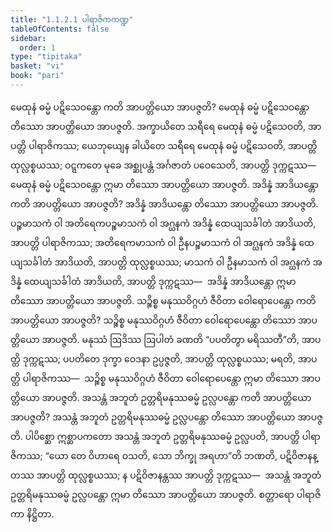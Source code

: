 ```yaml
---
title: "1.1.2.1 ပါရာဇိကကဏ္ဍ"
tableOfContents: false
sidebar:
  order: 1
type: "tipitaka"
basket: "vi"
book: "pari"
---
```



<DynamicBreadcrumb />

<Division number="157" book="pari" e="ch" v="5" p="55">

<Paragraph number="333" book="pari">
မေထုနံ ဓမ္မံ ပဋိသေဝန္တော ကတိ အာပတ္တိယော အာပဇ္ဇတိ? မေထုနံ ဓမ္မံ ပဋိသေဝန္တော တိဿော အာပတ္တိယော အာပဇ္ဇတိ. အက္ခာယိတေ သရီရေ မေထုနံ ဓမ္မံ ပဋိသေဝတိ, အာပတ္တိ ပါရာဇိကဿ; ယေဘုယျေန ခါယိတေ သရီရေ မေထုနံ ဓမ္မံ ပဋိသေဝတိ, အာပတ္တိ ထုလ္လစ္စယဿ; ဝဋ္ဋကတေ မုခေ အစ္ဆုပန္တံ အင်္ဂဇာတံ ပဝေသေတိ, အာပတ္တိ ဒုက္ကဋဿ—  မေထုနံ ဓမ္မံ ပဋိသေဝန္တော ဣမာ တိဿော အာပတ္တိယော အာပဇ္ဇတိ.
</Paragraph>

</Division>
<Division number="158" book="pari" e="ch" v="5" p="55">

<Paragraph number="334" book="pari">
အဒိန္နံ အာဒိယန္တော ကတိ အာပတ္တိယော အာပဇ္ဇတိ? အဒိန္နံ အာဒိယန္တော တိဿော အာပတ္တိယော အာပဇ္ဇတိ. ပဉ္စမာသကံ ဝါ အတိရေကပဉ္စမာသကံ ဝါ အဂ္ဃနကံ အဒိန္နံ ထေယျသင်္ခါတံ အာဒိယတိ, အာပတ္တိ ပါရာဇိကဿ; အတိရေကမာသကံ ဝါ ဦနပဉ္စမာသကံ ဝါ အဂ္ဃနကံ အဒိန္နံ ထေယျသင်္ခါတံ အာဒိယတိ, အာပတ္တိ ထုလ္လစ္စယဿ; မာသကံ ဝါ ဦနမာသကံ ဝါ အဂ္ဃနကံ အဒိန္နံ ထေယျသင်္ခါတံ အာဒိယတိ, အာပတ္တိ ဒုက္ကဋဿ—  အဒိန္နံ အာဒိယန္တော ဣမာ တိဿော အာပတ္တိယော အာပဇ္ဇတိ.
</Paragraph>

</Division>
<Division number="159" book="pari" e="ch" v="5" p="56">

<Paragraph number="335" book="pari">
သဉ္စိစ္စ မနုဿဝိဂ္ဂဟံ ဇီဝိတာ ဝေါရောပေန္တော ကတိ အာပတ္တိယော အာပဇ္ဇတိ? သဉ္စိစ္စ မနုဿဝိဂ္ဂဟံ ဇီဝိတာ ဝေါရောပေန္တော တိဿော အာပတ္တိယော အာပဇ္ဇတိ. မနုဿံ ဩဒိဿ ဩပါတံ ခဏတိ “ပပတိတွာ မရိဿတီ”တိ, အာပတ္တိ ဒုက္ကဋဿ; ပပတိတေ ဒုက္ခာ ဝေဒနာ ဥပ္ပဇ္ဇတိ, အာပတ္တိ ထုလ္လစ္စယဿ; မရတိ, အာပတ္တိ ပါရာဇိကဿ—  သဉ္စိစ္စ မနုဿဝိဂ္ဂဟံ ဇီဝိတာ ဝေါရောပေန္တော ဣမာ တိဿော အာပတ္တိယော အာပဇ္ဇတိ.
</Paragraph>

</Division>
<Division number="160" book="pari" e="ch" v="5" p="56">

<Paragraph number="336" book="pari">
အသန္တံ အဘူတံ ဥတ္တရိမနုဿဓမ္မံ ဥလ္လပန္တော ကတိ အာပတ္တိယော အာပဇ္ဇတိ? အသန္တံ အဘူတံ ဥတ္တရိမနုဿဓမ္မံ ဥလ္လပန္တော တိဿော အာပတ္တိယော အာပဇ္ဇတိ. ပါပိစ္ဆော ဣစ္ဆာပကတော အသန္တံ အဘူတံ ဥတ္တရိမနုဿဓမ္မံ ဥလ္လပတိ, အာပတ္တိ ပါရာဇိကဿ; “ယော တေ ဝိဟာရေ ဝသတိ, သော ဘိက္ခု အရဟာ”တိ ဘဏတိ, ပဋိဝိဇာနန္တဿ အာပတ္တိ ထုလ္လစ္စယဿ; န ပဋိဝိဇာနန္တဿ အာပတ္တိ ဒုက္ကဋဿ—  အသန္တံ အဘူတံ ဥတ္တရိမနုဿဓမ္မံ ဥလ္လပန္တော ဣမာ တိဿော အာပတ္တိယော အာပဇ္ဇတိ.

</Paragraph>
</Division>

<Paragraph number="337" type="center" book="pari">
စတ္တာရော ပါရာဇိကာ နိဋ္ဌိတာ.
</Paragraph>